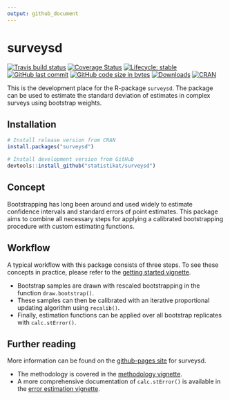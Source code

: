 ```yaml
---
output: github_document
---
```


# surveysd <img src="man/figures/logo.png" align="right" alt="" />

 [![Travis build status](https://img.shields.io/travis/statistikat/surveysd.svg?logo=travis)](https://travis-ci.org/statistikat/surveysd)
[![Coverage Status](https://img.shields.io/coveralls/github/statistikat/surveysd.svg?colorB=red&logo=codecov)](https://coveralls.io/github/statistikat/surveysd?branch=master)
[![Lifecycle: stable](https://img.shields.io/badge/lifecycle-maturing-blue.svg?logo=github)](https://www.tidyverse.org/lifecycle/#stable)
[![GitHub last commit](https://img.shields.io/github/last-commit/statistikat/surveysd.svg?logo=github)](https://github.com/statistikat/surveysd/commits/master)
[![GitHub code size in bytes](https://img.shields.io/github/languages/code-size/statistikat/surveysd.svg?logo=github)](https://github.com/statistikat/surveysd)
[![Downloads](http://cranlogs.r-pkg.org/badges/surveysd)](https://CRAN.R-project.org/package=surveysd)
[![CRAN](https://img.shields.io/cran/v/surveysd.svg?colorB=green&logo=R&logoColor=blue&label=CRAN)](https://CRAN.R-project.org/package=surveysd)


<!--
[![Mentioned in Awesome Official Statistics ](https://awesome.re/mentioned-badge.svg)](http://www.awesomeofficialstatistics.org)
-->

This is the development place for the R-package `surveysd`. The package can be used to estimate 
the standard deviation of estimates in complex surveys using bootstrap weights.

## Installation

```r
# Install release version from CRAN
install.packages("surveysd")

# Install development version from GitHub
devtools::install_github("statistikat/surveysd")
```

## Concept

Bootstrapping has long been around and used widely to estimate confidence intervals and standard 
errors of point estimates. This package aims to combine all necessary steps for applying a calibrated
bootstrapping procedure with custom estimating functions.

## Workflow

A typical workflow with this package consists of three steps. To see these concepts in practice,
please refer to the [getting started vignette].

* Bootstrap samples are drawn with rescaled bootstrapping in the function `draw.bootstrap()`.
* These samples can then be calibrated with an iterative proportional updating algorithm using 
`recalib()`.
* Finally, estimation functions can be applied over all bootstrap replicates with `calc.stError()`.


## Further reading

More information can be found on the [github-pages site] for surveysd.

* The methodology is covered in the [methodology vignette].
* A more comprehensive documentation of `calc.stError()` is available in the [error estimation vignette].
  
[methodology vignette]:      https://statistikat.github.io/surveysd/articles/methodology.html
[error estimation vignette]: https://statistikat.github.io/surveysd/articles/error_estimation.html
[getting started vignette]:  https://statistikat.github.io/surveysd/articles/surveysd.html
[github-pages site]:         https://statistikat.github.io/surveysd
